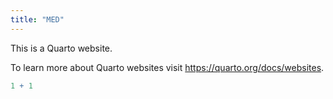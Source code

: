 ```yaml
---
title: "MED"
---
```


This is a Quarto website.

To learn more about Quarto websites visit <https://quarto.org/docs/websites>.

```r
1 + 1
```
